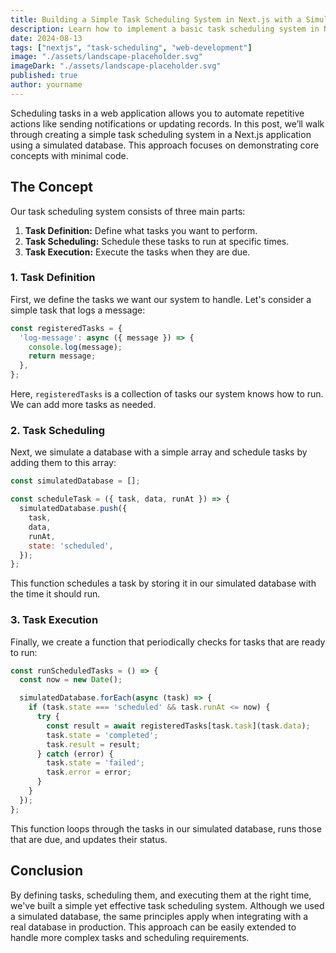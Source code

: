 ```yaml
---
title: Building a Simple Task Scheduling System in Next.js with a Simulated Database
description: Learn how to implement a basic task scheduling system in Next.js using a simulated database. This guide focuses on the core concepts of task definition, scheduling, and execution.
date: 2024-08-13
tags: ["nextjs", "task-scheduling", "web-development"]
image: "./assets/landscape-placeholder.svg"
imageDark: "./assets/landscape-placeholder.svg"
published: true
author: yourname
---
```


Scheduling tasks in a web application allows you to automate repetitive actions like sending notifications or updating records. In this post, we’ll walk through creating a simple task scheduling system in a Next.js application using a simulated database. This approach focuses on demonstrating core concepts with minimal code.

## The Concept

Our task scheduling system consists of three main parts:

1. **Task Definition:** Define what tasks you want to perform.
2. **Task Scheduling:** Schedule these tasks to run at specific times.
3. **Task Execution:** Execute the tasks when they are due.

### 1. Task Definition

First, we define the tasks we want our system to handle. Let's consider a simple task that logs a message:

```javascript
const registeredTasks = {
  'log-message': async ({ message }) => {
    console.log(message);
    return message;
  },
};
```

Here, `registeredTasks` is a collection of tasks our system knows how to run. We can add more tasks as needed.

### 2. Task Scheduling

Next, we simulate a database with a simple array and schedule tasks by adding them to this array:

```javascript
const simulatedDatabase = [];

const scheduleTask = ({ task, data, runAt }) => {
  simulatedDatabase.push({
    task,
    data,
    runAt,
    state: 'scheduled',
  });
};
```

This function schedules a task by storing it in our simulated database with the time it should run.

### 3. Task Execution

Finally, we create a function that periodically checks for tasks that are ready to run:

```javascript
const runScheduledTasks = () => {
  const now = new Date();

  simulatedDatabase.forEach(async (task) => {
    if (task.state === 'scheduled' && task.runAt <= now) {
      try {
        const result = await registeredTasks[task.task](task.data);
        task.state = 'completed';
        task.result = result;
      } catch (error) {
        task.state = 'failed';
        task.error = error;
      }
    }
  });
};
```

This function loops through the tasks in our simulated database, runs those that are due, and updates their status.

## Conclusion

By defining tasks, scheduling them, and executing them at the right time, we've built a simple yet effective task scheduling system. Although we used a simulated database, the same principles apply when integrating with a real database in production. This approach can be easily extended to handle more complex tasks and scheduling requirements.

